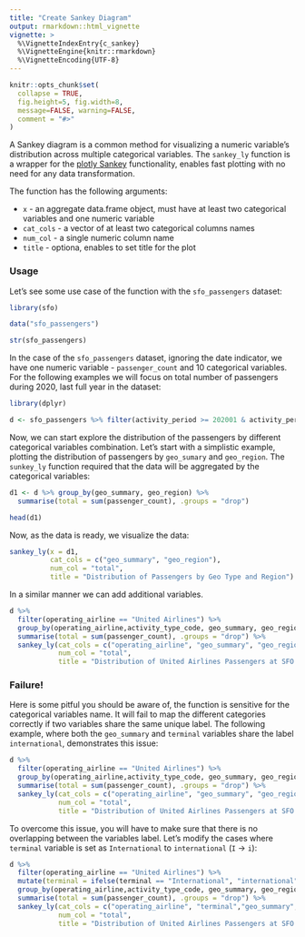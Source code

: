 ```yaml
---
title: "Create Sankey Diagram"
output: rmarkdown::html_vignette
vignette: >
  %\VignetteIndexEntry{c_sankey}
  %\VignetteEngine{knitr::rmarkdown}
  %\VignetteEncoding{UTF-8}
---
```


```r
knitr::opts_chunk$set(
  collapse = TRUE,
  fig.height=5, fig.width=8, 
  message=FALSE, warning=FALSE,
  comment = "#>"
)
```


A Sankey diagram is a common method for visualizing a numeric variable's distribution across multiple categorical variables. The `sankey_ly` function is a wrapper for the [plotly Sankey](https://plotly.com/r/sankey-diagram/) functionality, enables fast plotting with no need for any data transformation.

The function has the following arguments:

* `x` - an aggregate data.frame object, must have at least two categorical variables and one numeric variable
* `cat_cols` - a  vector of at least two categorical columns names
* `num_col` - a single numeric column name
* `title` - optiona, enables to set title for the plot

### Usage

Let's see some use case of the function with the `sfo_passengers` dataset:

```r
library(sfo)

data("sfo_passengers")

str(sfo_passengers)
```

In the case of the `sfo_passengers` dataset, ignoring the date indicator, we have one numeric variable - `passenger_count` and 10 categorical variables. For the following examples we will focus on total number of passengers during 2020, last full year in the dataset:

```r
library(dplyr)

d <- sfo_passengers %>% filter(activity_period >= 202001 & activity_period < 202101)
```

Now, we can start explore the distribution of the passengers by different categorical variables combination. Let's start with a simplistic example, plotting the distribution of passengers by `geo_sumary` and `geo_region`. The `sunkey_ly` function required that the data will be aggregated by the categorical variables:

```r
d1 <- d %>% group_by(geo_summary, geo_region) %>%
  summarise(total = sum(passenger_count), .groups = "drop")

head(d1)
```

Now, as the data is ready, we visualize the data:

```r
sankey_ly(x = d1, 
          cat_cols = c("geo_summary", "geo_region"), 
          num_col = "total", 
          title = "Distribution of Passengers by Geo Type and Region")
```

In a similar manner we can add additional variables.
```r
d %>% 
  filter(operating_airline == "United Airlines") %>%
  group_by(operating_airline,activity_type_code, geo_summary, geo_region) %>%
  summarise(total = sum(passenger_count), .groups = "drop") %>%
  sankey_ly(cat_cols = c("operating_airline", "geo_summary", "geo_region", "activity_type_code"), 
            num_col = "total",
            title = "Distribution of United Airlines Passengers at SFO During 2020")
```


### Failure!

Here is some pitful you should be aware of, the function is sensitive for the categorical variables name. It will fail to map the different categories correctly if two variables share the same unique label. The following example, where both the `geo_summary` and `terminal` variables share the label `international`, demonstrates this issue:

```r
d %>% 
  filter(operating_airline == "United Airlines") %>%
  group_by(operating_airline,activity_type_code, geo_summary, geo_region,  terminal) %>%
  summarise(total = sum(passenger_count), .groups = "drop") %>%
  sankey_ly(cat_cols = c("operating_airline", "geo_summary", "geo_region", "activity_type_code", "terminal"), 
            num_col = "total",
            title = "Distribution of United Airlines Passengers at SFO During 2020")
``` 

To overcome this issue, you will have to make sure that there is no overlapping between the variables label. Let's modify the cases where `terminal` variable is set as `International` to `international` (`I` -> `i`):

```r
d %>% 
  filter(operating_airline == "United Airlines") %>%
  mutate(terminal = ifelse(terminal == "International", "international", terminal)) %>%
  group_by(operating_airline,activity_type_code, geo_summary, geo_region,  terminal) %>%
  summarise(total = sum(passenger_count), .groups = "drop") %>%
  sankey_ly(cat_cols = c("operating_airline", "terminal","geo_summary", "geo_region", "activity_type_code"), 
            num_col = "total",
            title = "Distribution of United Airlines Passengers at SFO During 2020")
``` 
